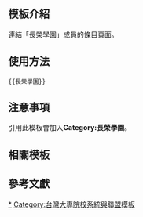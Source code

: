 <includeonly><!-- 在這裡加入模板的保護標識 --></includeonly><noinclude>{{Documentation subpage}}</noinclude>
<!-- 在本行下編輯模板說明 -->

== 模板介紹 ==
連結「長榮學園」成員的條目頁面。

==使用方法==
<pre>{{長榮學園}}</pre>

== 注意事項 ==
引用此模板會加入'''Category:長榮學園'''。

== 相關模板 ==

{{台灣高等教育模板導航}}

== 參考文獻 ==

<includeonly>
<!-- 本行下加入模板的分類 -->
[[Category:長榮學園|*]]
[[Category:台灣大專院校系統與聯盟模板]]

<!-- 本行下加入模板的跨語言鏈接 -->
</includeonly>